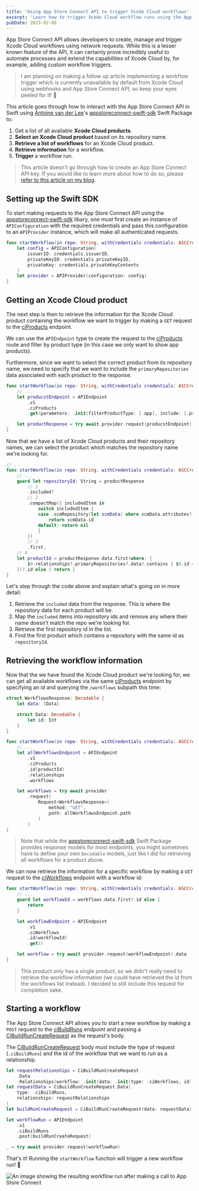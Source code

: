 ```yaml
---
title: 'Using App Store Connect API to trigger Xcode Cloud workflows'
excerpt: 'Learn how to trigger Xcode Cloud workflow runs using the App Store Connect API.'
pubDate: 2023-02-08
---
```


App Store Connect API allows developers to create, manage and trigger Xcode Cloud workflows using network requests. While this is a lesser known feature of the API, it can certainly prove incredibly useful to automate processes and extend the capabilities of Xcode Cloud by, for example, adding custom workflow triggers.

> I am planning on making a follow up article implementing a workflow trigger which is currently unavailable by default from Xcode Cloud using webhooks and App Store Connect API, so keep your eyes peeled for it! 👀

This article goes through how to interact with the App Store Connect API in Swift using [Antoine van der Lee](https://twitter.com/twannl)'s [appstoreconnect-swift-sdk](https://github.com/AvdLee/appstoreconnect-swift-sdk) Swift Package to:

1. Get a list of all available **Xcode Cloud products**.
2. **Select an Xcode Cloud product** based on its repository name.
3. **Retrieve a list of workflows** for an Xcode Cloud product.
4. **Retrieve information** for a workflow.
5. **Trigger** a workflow run.

> This article doesn't go through how to create an App Store Connect API key. If you would like to learn more about how to do so, please [refer to this article on my blog](/fastlane-appstore-connect-api-and-github-actions#creating-an-app-store-connect-api-key).

## Setting up the Swift SDK

To start making requests to the App Store Connect API using the [appstoreconnect-swift-sdk](https://github.com/AvdLee/appstoreconnect-swift-sdk) libary, one must first create an instance of `APIConfiguration` with the required credentials and pass this configuration to an `APIProvider` instance, which will make all authenticated requests.

```swift:XcodeCloudAPI.swift
func startWorkflow(in repo: String, withCredentials credentials: ASCCredentials) async throws {
    let config = APIConfiguration(
        issuerID: credentials.issuerID,
        privateKeyID: credentials.privateKeyID,
        privateKey: credentials.privateKeyContents
    )
    let provider = APIProvider(configuration: config)
}
```

## Getting an Xcode Cloud product

The next step is then to retrieve the information for the Xcode Cloud product containing the workflow we want to trigger by making a `GET` request to the [ciProducts](https://developer.apple.com/documentation/appstoreconnectapi/list_all_xcode_cloud_products) endpoint.

We can use the `APIEndpoint` type to create the request to the [ciProducts](https://developer.apple.com/documentation/appstoreconnectapi/list_all_xcode_cloud_products) route and filter by product type (in this case we only want to show app products).

Furthermore, since we want to select the correct product from its repository name, we need to specify that we want to include the `primaryRepositories` data associated with each product to the response.

```swift:XcodeCloudAPI.swift
func startWorkflow(in repo: String, withCredentials credentials: ASCCredentials) async throws {
    // ...
    let producstEndpoint = APIEndpoint
        .v1
        .ciProducts
        .get(parameters: .init(filterProductType: [.app], include: [.primaryRepositories]))

    let productResponse = try await provider.request(producstEndpoint)
}
```

Now that we have a list of Xcode Cloud products and their repository names, we can select the product which matches the repository name we're looking for.

```swift:XcodeCloudAPI.swift
// ...
func startWorkflow(in repo: String, withCredentials credentials: ASCCredentials) async throws {
    // ...
    guard let repositoryId: String = productResponse
        // 1
        .included?
        // 2
        .compactMap({ includedItem in
            switch includedItem {
            case .scmRepository(let scmData) where scmData.attributes?.repositoryName == repo:
                return scmData.id
            default: return nil
            }
        })
        // 3
        .first,
    // 4
    let productId = productResponse.data.first(where: {
        $0.relationships?.primaryRepositories?.data?.contains { $0.id == repositoryId } == true
    })?.id else { return }
}
```

Let's step through the code above and explain what's going on in more detail:

1. Retrieve the `included` data from the response. This is where the repository data for each product will be.
2. Map the `included` items into repository ids and remove any where their name doesn't match the repo we're looking for.
3. Retrieve the first repository id in the list.
4. Find the first product which contains a repository with the same id as `repositoryId`.

## Retrieving the workflow information

Now that the we have found the Xcode Cloud product we're looking for, we can get all available workflows via the same [ciProducts](https://developer.apple.com/documentation/appstoreconnectapi/list_all_xcode_cloud_products) endpoint by specifying an id and querying the `/workflows` subpath this time:

```swift:XcodeCloudAPI.swift
struct WorkflowsResponse: Decodable {
    let data: [Data]

    struct Data: Decodable {
        let id: Int
    }
}

func startWorkflow(in repo: String, withCredentials credentials: ASCCredentials) async throws {
    // ...
    let allWorkflowsEndpoint = APIEndpoint
        .v1
        .ciProducts
        .id(productId)
        .relationships
        .workflows

    let workflows = try await provider
        .request(
            Request<WorkflowsResponse>(
                method: "GET",
                path: allWorkflowsEndpoint.path
            )
        )
}
```

> Note that while the [appstoreconnect-swift-sdk](https://github.com/AvdLee/appstoreconnect-swift-sdk) Swift Package provides response models for most endpoints, you might sometimes have to define your own `Decodable` models, just like I did for retrieving all workflows for a product above.

We can now retrieve the information for a specific workflow by making a `GET` request to the [ciWorkflows](https://developer.apple.com/documentation/appstoreconnectapi/read_xcode_cloud_workflow_information) endpoint with a workflow id:

```swift:XcodeCloudAPI.swift
func startWorkflow(in repo: String, withCredentials credentials: ASCCredentials) async throws {
    // ...
    guard let workflowId = workflows.data.first?.id else {
        return
    }

    let workflowEndpoint = APIEndpoint
        .v1
        .ciWorkflows
        .id(workflowId)
        .get()

    let workflow = try await provider.request(workflowEndpoint).data
}
```

> This product only has a single product, so we didn't really need to retrieve the workflow information (we could have retrieved the id from the workflows list instead). I decided to still include this request for completion sake.

## Starting a workflow

The App Store Connect API allows you to start a new workflow by making a `POST` request to the [ciBuildRuns](https://developer.apple.com/documentation/appstoreconnectapi/start_a_build) endpoint and passing a [CiBuildRunCreateRequest](https://developer.apple.com/documentation/appstoreconnectapi/cibuildruncreaterequest) as the request's body.

The [CiBuildRunCreateRequest](https://developer.apple.com/documentation/appstoreconnectapi/cibuildruncreaterequest) body must include the type of request (`.ciBuildRuns`) and the id of the workflow that we want to run as a relationship.

```swift:XcodeCloudAPI.swift
let requestRelationships = CiBuildRunCreateRequest
    .Data
    .Relationships(workflow: .init(data: .init(type: .ciWorkflows, id: workflow.id)))
let requestData = CiBuildRunCreateRequest.Data(
    type: .ciBuildRuns,
    relationships: requestRelationships
)
let buildRunCreateRequest = CiBuildRunCreateRequest(data: requestData)

let workflowRun = APIEndpoint
    .v1
    .ciBuildRuns
    .post(buildRunCreateRequest)

_ = try await provider.request(workflowRun)
```

That's it! Running the `startWorkflow` function will trigger a new workflow run! 🎉

![An image showing the resulting workflow run after making a call to App Store Connect](/assets/posts/using-app-store-connect-api-to-trigger-xcode-cloud-workflows/xcode-cloud.webp)
